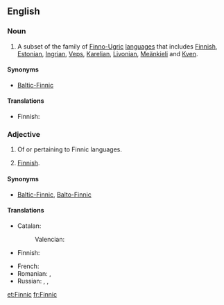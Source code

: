 ==English==
{{wikipedia}}

===Noun===
{{en-noun|-}}

# A subset of the family of [[Finno-Ugric]] [[language]]s that includes [[Finnish]], [[Estonian]], [[Ingrian]], [[Veps]], [[Karelian]], [[Livonian]], [[Meänkieli]] and [[Kven]].

====Synonyms====
* [[Baltic-Finnic]]

====Translations====
{{trans-top|subset of Finno-Ugric languages}}
* Finnish: {{t|fi|itämerensuomi}}
{{trans-mid}}
{{trans-bottom}}

===Adjective===
{{en-adj|-}}

# Of or pertaining to Finnic languages.<!--see above-->
# {{context|rare|lang=en}} [[Finnish]].

====Synonyms====
* {{sense|pertaining to the Finnic languages}} [[Baltic-Finnic]], [[Balto-Finnic]]

====Translations====
{{trans-top|pertaining to the Finnic languages}}
* Catalan: {{t+|ca|finès|m}}
*: Valencian: {{t+|ca|finés|m}}
* Finnish: {{t|fi|itämerensuomalainen}}
{{trans-mid}}
* French: {{t+|fr|fennique}}
* Romanian: {{t+|ro|finic}}, {{t|ro|finez}}
* Russian: {{t+|ru|фи́нский|sc=Cyrl}}, {{t|ru|прибалти́йско-фи́нский|sc=Cyrl}}, {{t|ru|ба́лто-фи́нский|sc=Cyrl}}
{{trans-bottom}}

{{trans-see|Finnish}}

[[et:Finnic]]
[[fr:Finnic]]